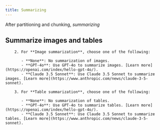 ```yaml
---
title: Summarizing
---
```


After partitioning and chunking, _summarizing_ 




## Summarize images and tables

        2. For **Image summarization**, choose one of the following:

           - **None**: No summarization of images.
           - **GPT-4o**: Use GPT-4o to summarize images. [Learn more](https://openai.com/index/hello-gpt-4o/).
           - **Claude 3.5 Sonnet**: Use Claude 3.5 Sonnet to summarize images. [Learn more](https://www.anthropic.com/news/claude-3-5-sonnet).

        3. For **Table summarization**, choose one of the following:

           - **None**: No summarization of tables.
           - **GPT-4o**: Use GPT-4o to summarize tables. [Learn more](https://openai.com/index/hello-gpt-4o/).
           - **Claude 3.5 Sonnet**: Use Claude 3.5 Sonnet to summarize tables. [Learn more](https://www.anthropic.com/news/claude-3-5-sonnet).